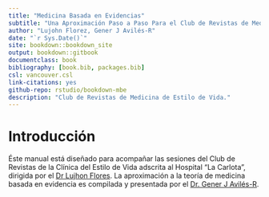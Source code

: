 ```yaml
--- 
title: "Medicina Basada en Evidencias"
subtitle: "Una Aproximación Paso a Paso Para el Club de Revistas de Medicina de Estilo de Vida."
author: "Lujohn Florez, Gener J Avilés-R"
date: "`r Sys.Date()`"
site: bookdown::bookdown_site
output: bookdown::gitbook
documentclass: book
bibliography: [book.bib, packages.bib]
csl: vancouver.csl
link-citations: yes
github-repo: rstudio/bookdown-mbe
description: "Club de Revistas de Medicina de Estilo de Vida."
---
```


# Introducción

Éste manual está diseñado para acompañar las sesiones del Club de Revistas de la Clínica del Estilo de Vida adscrita al Hospital "La Carlota", dirigida por el [Dr Lujhon Flores](https://www.linkedin.com/in/lujohnflorez/).
La aproximación a la teoría de medicina basada en evidencia es compilada y presentada por el [Dr. Gener J Avilés-R](https://www.linkedin.com/in/generaviles/).
